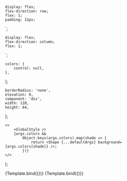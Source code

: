 


<Meta title="Foundations/Palette" />

    display: flex;
    flex-direction: row;
    flex: 1;
    padding: 12px;
`;

    display: flex;
    flex-direction: column;
    flex: 1;
`;

    colors: {
        control: null,
    },
};

    borderRadius: 'none',
    elevation: 0,
    component: 'div',
    width: 128,
    height: 64,
};

    <>
        <GlobalStyle />
        {args.colors &&
            Object.keys(args.colors).map(shade => {
                return <Shape {...defaultArgs} background={args.colors[shade]} />;
            })}
    </>
);

<Canvas>
    <Story
        name="Blue"
        argTypes={{}}
        args={{
            colors: createColorShades('#1C58D9'),
        }}
    >
        {Template.bind({})}
    </Story>
    <Story
        name="Yellow"
        argTypes={{}}
        args={{
            colors: createColorShades('#7A5600'),
        }}
    >
        {Template.bind({})}
    </Story>
</Canvas>
